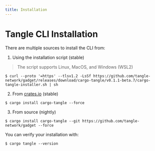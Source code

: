 ```yaml
---
title: Installation
---
```


# Tangle CLI Installation

There are multiple sources to install the CLI from:

1. Using the installation script (stable)

> The script supports Linux, MacOS, and Windows (WSL2)

```shell
$ curl --proto '=https' --tlsv1.2 -LsSf https://github.com/tangle-network/gadget/releases/download/cargo-tangle/v0.1.1-beta.7/cargo-tangle-installer.sh | sh
```

2. From [crates.io](https://crates.io) (stable)

```shell
$ cargo install cargo-tangle --force
```

3. From source (nightly)

```shell
$ cargo install cargo-tangle --git https://github.com/tangle-network/gadget --force
```

You can verify your installation with:

```shell
$ cargo tangle --version
```